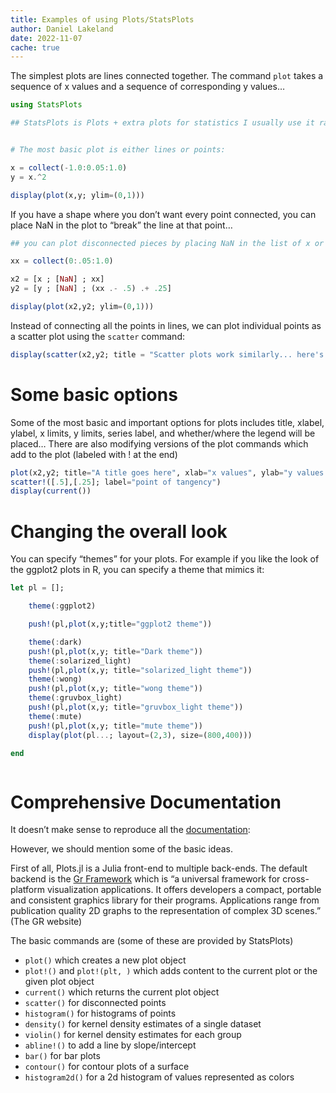 ```yaml
---
title: Examples of using Plots/StatsPlots
author: Daniel Lakeland
date: 2022-11-07
cache: true
---
```



The simplest plots are lines connected together. The command `plot` takes a sequence of x
values and a sequence of corresponding y values...

```julia

using StatsPlots

## StatsPlots is Plots + extra plots for statistics I usually use it rather than Plots


# The most basic plot is either lines or points:

x = collect(-1.0:0.05:1.0)
y = x.^2

display(plot(x,y; ylim=(0,1)))
```

If you have a shape where you don't want every point connected, you can place NaN in the plot to "break" the line at that point...


```julia

## you can plot disconnected pieces by placing NaN in the list of x or y values

xx = collect(0:.05:1.0)

x2 = [x ; [NaN] ; xx]
y2 = [y ; [NaN] ; (xx .- .5) .+ .25]

display(plot(x2,y2; ylim=(0,1)))


```

Instead of connecting all the points in lines, we can plot individual points as a scatter plot using the `scatter` command:

```julia

display(scatter(x2,y2; title = "Scatter plots work similarly... here's a title"))

```


# Some basic options

Some of the most basic and important options for plots includes title, xlabel, ylabel, 
x limits, y limits, series label, and whether/where the legend will be placed... There are also modifying versions of the plot commands which add to the plot (labeled with ! at the end)

```julia

plot(x2,y2; title="A title goes here", xlab="x values", ylab="y values (dimensionless)", xlim=(-1.5,1.5),ylim=(0.0,2.0), label="x^2 and tangent line")
scatter!([.5],[.25]; label="point of tangency")
display(current())
```


# Changing the overall look

You can specify "themes" for your plots. For example if you like the look of the ggplot2 plots in R, you can specify a theme that mimics it:

```julia

let pl = [];

    theme(:ggplot2)

    push!(pl,plot(x,y;title="ggplot2 theme"))

    theme(:dark)
    push!(pl,plot(x,y; title="Dark theme"))
    theme(:solarized_light)
    push!(pl,plot(x,y; title="solarized_light theme"))
    theme(:wong)
    push!(pl,plot(x,y; title="wong theme"))
    theme(:gruvbox_light)
    push!(pl,plot(x,y; title="gruvbox_light theme"))
    theme(:mute)
    push!(pl,plot(x,y; title="mute theme"))
    display(plot(pl...; layout=(2,3), size=(800,400)))

end



```


# Comprehensive Documentation

It doesn't make sense to reproduce all the [documentation](https://docs.juliaplots.org/stable/basics/):

However, we should mention some of the basic ideas.

First of all, Plots.jl is a Julia front-end to multiple back-ends. The default backend is the [Gr Framework](https://gr-framework.org/) which is "a universal framework for cross-platform visualization applications. It offers developers a compact, portable and consistent graphics library for their programs. Applications range from publication quality 2D graphs to the representation of complex 3D scenes." (The GR website)

The basic commands are (some of these are provided by StatsPlots)

* `plot()` which creates a new plot object
* `plot!()` and `plot!(plt, )` which adds content to the current plot or the given plot object
* `current()` which returns the current plot object
* `scatter()` for disconnected points
* `histogram()` for histograms of points
* `density()` for kernel density estimates of a single dataset
* `violin()` for kernel density estimates for each group
* `abline!()` to add a line by slope/intercept
* `bar()` for bar plots
* `contour()` for contour plots of a surface
* `histogram2d()` for a 2d histogram of values represented as colors

